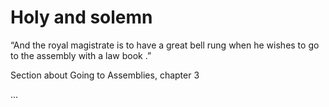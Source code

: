 # Holy and solemn

“And the royal magistrate is to have a great bell rung when he wishes to go to the assembly with a law book .”

Section about Going to Assemblies, chapter 3


...
<Work id="ubb-ms-1550-4" />

